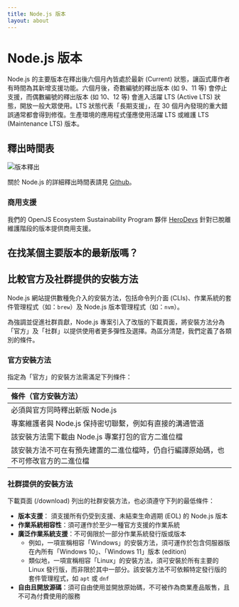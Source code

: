 ```yaml
---
title: Node.js 版本
layout: about
---
```


# Node.js 版本

Node.js 的主要版本在釋出後六個月內皆處於最新 (Current) 狀態，讓函式庫作者有時間為其新增支援功能。六個月後，奇數編號的釋出版本 (如 9、11 等) 會停止支援，而偶數編號的釋出版本 (如 10、12 等) 會進入活躍 LTS (Active LTS) 狀態，開放一般大眾使用。LTS 狀態代表「長期支援」，在 30 個月內發現的重大錯誤通常都會得到修復。生產環境的應用程式僅應使用活躍 LTS 或維護 LTS (Maintenance LTS) 版本。

## 釋出時間表

![版本釋出](https://raw.githubusercontent.com/nodejs/Release/main/schedule.svg?sanitize=true)

關於 Node.js 的詳細釋出時間表請見 [Github](https://github.com/nodejs/release#release-schedule)。

### 商用支援

我們的 OpenJS Ecosystem Sustainability Program 夥伴 [HeroDevs](https://herodevs.com/) 針對已脫離維護階段的版本提供商用支援。

## 在找某個主要版本的最新版嗎？

<DownloadReleasesTable />

## 比較官方及社群提供的安裝方法

Node.js 網站提供數種免介入的安裝方法，包括命令列介面 (CLIs)、作業系統的套件管理程式（如：`brew`）及 Node.js 版本管理程式（如：`nvm`）。

為強調並促進社群貢獻，Node.js 專案引入了改版的下載頁面，將安裝方法分為「官方」及「社群」以提供使用者更多彈性及選擇。為區分清楚，我們定義了各類別的條件。

### 官方安裝方法

指定為「官方」的安裝方法需滿足下列條件：

| 條件（官方安裝方法）                                                               |
| :--------------------------------------------------------------------------------- |
| 必須與官方同時釋出新版 Node.js                                                     |
| 專案維護者與 Node.js 保持密切聯繫，例如有直接的溝通管道                            |
| 該安裝方法需下載由 Node.js 專案打包的官方二進位檔                                  |
| 該安裝方法不可在有預先建置的二進位檔時，仍自行編譯原始碼，也不可修改官方的二進位檔 |

### 社群提供的安裝方法

下載頁面 (/download) 列出的社群安裝方法，也必須遵守下列的最低條件：

- **版本支援**： 須支援所有仍受到支援、未結束生命週期 (EOL) 的 Node.js 版本
- **作業系統相容性**：須可運作於至少一種官方支援的作業系統
- **廣泛作業系統支援**：不可侷限於一部分作業系統發行版或版本
  - 例如，一項宣稱相容「Windows」的安裝方法，須可運作於包含伺服器版在內所有「Windows 10」、「Windows 11」版本 (edition)
  - 類似地，一項宣稱相容「Linux」的安裝方法，須可安裝於所有主要的 Linux 發行版，而非限於其中一部分。該安裝方法不可依賴特定發行版的套件管理程式，如 `apt` 或 `dnf`
- **自由且開放源碼**：須可自由使用並開放原始碼，不可被作為商業產品販售，且不可為付費使用的服務
